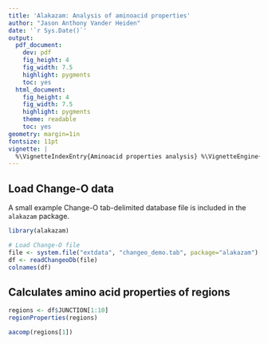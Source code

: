 ```yaml
---
title: 'Alakazam: Analysis of aminoacid properties'
author: "Jason Anthony Vander Heiden"
date: '`r Sys.Date()`'
output:
  pdf_document:
    dev: pdf
    fig_height: 4
    fig_width: 7.5
    highlight: pygments
    toc: yes
  html_document:
    fig_height: 4
    fig_width: 7.5
    highlight: pygments
    theme: readable
    toc: yes
geometry: margin=1in
fontsize: 11pt
vignette: |
  %\VignetteIndexEntry{Aminoacid properties analysis} %\VignetteEngine{knitr::rmarkdown} %\usepackage[utf8]{inputenc}
---
```



Load Change-O data
--------------------------------------------------------------------------------
A small example Change-O tab-delimited database file is included in the 
`alakazam` package. 

```r
library(alakazam)

# Load Change-O file
file <- system.file("extdata", "changeo_demo.tab", package="alakazam")
df <- readChangeoDb(file)
colnames(df)
```

Calculates amino acid properties of regions
-------------------------------------------

```r
regions <- df$JUNCTION[1:10]
regionProperties(regions)

aacomp(regions[1])
```


